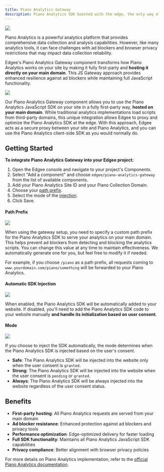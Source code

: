 ```yaml
---
title: Piano Analytics Gateway
description: Piano Analytics SDK boosted with the edge, the only way of collecting first party data
---
```


<img src="/images/banners/piano-gateway.png" className="rounded-lg" noZoom />


<EdgeeSdk />

Piano Analytics is a powerful analytics platform that provides comprehensive data collection and analysis capabilities. 
However, like many analytics tools, it can face challenges with ad blockers and browser privacy restrictions that may impact data collection reliability.

Edgee's Piano Analytics Gateway component transforms how Piano Analytics works on your site by making it fully first-party and **hosting it directly on your main domain**. 
This JS Gateway approach provides enhanced resilience against ad blockers while maintaining full JavaScript functionality.

<Frame>
  <img src="/images/piano-analytics-gateway-illustration.jpg"/>
</Frame>

Our Piano Analytics Gateway component allows you to use the Piano Analytics JavaScript SDK on your site in a fully first-party way, **hosted on your main domain**. 
While traditional analytics implementations load scripts from third-party domains, this unique integration allows Edgee to proxy and optimize the Piano Analytics SDK at the edge.
With this approach, Edgee acts as a secure proxy between your site and Piano Analytics, and you can use the Piano Analytics client-side SDK as you would normally do.

## Getting Started

**To integrate Piano Analytics Gateway into your Edgee project:**

1. Open the Edgee console and navigate to your project's Components.
2. Select "Add a component" and choose `edgee/piano-analytics-gateway` from the list of available components.
3. Add your Piano Analytics Site ID and your Piano Collection Domain.
4. Choose your [path prefix](#path-prefix).
5. Select the mode of the [injection](#automatic-sdk-injection).
6. Click Save.

#### Path Prefix

<Frame>
  <img src="/images/path-prefix.png"/>
</Frame>

When using the gateway setup, you need to specify a custom path prefix for the Piano Analytics SDK to serve your analytics on your main domain.
This helps prevent ad blockers from detecting and blocking the analytics scripts. You can change this value at any time to maintain effectiveness.
We automatically generate one for you, but feel free to modify it if needed.

For example, if you choose `/piano` as a path prefix, all requests coming to `www.yourdomain.com/piano/something` will be forwarded to your Piano Analytics.

#### Automatic SDK Injection

<Frame>
  <img src="/images/tag-injection.png"/>
</Frame>

When enabled, the Piano Analytics SDK will be automatically added to your website. If disabled, you'll need to add the Piano Analytics SDK code to your website manually **and handle its initialization based on user consent**.

#### Mode

<Frame>
  <img src="/images/mode.png"/>
</Frame>

If you choose to inject the SDK automatically, the mode determines when the Piano Analytics SDK is injected based on the user's consent.

- **Safe**: The Piano Analytics SDK will be injected into the website only when the user consent is `granted`.
- **Strong**: The Piano Analytics SDK will be injected into the website when the user consent is `pending` or `granted`.
- **Always**: The Piano Analytics SDK will be always injected into the website regardless of the user consent status.

## Benefits

- **First-party hosting**: All Piano Analytics requests are served from your main domain
- **Ad blocker resistance**: Enhanced protection against ad blockers and privacy tools
- **Performance optimization**: Edge-optimized delivery for faster loading
- **Full SDK functionality**: Maintains all Piano Analytics JavaScript SDK capabilities
- **Privacy compliance**: Better alignment with browser privacy policies

For more details on Piano Analytics implementation, refer to the 
[official Piano Analytics documentation](https://developers.atinternet-solutions.com/piano-analytics/data-collection/how-to-send-events/collection-api).